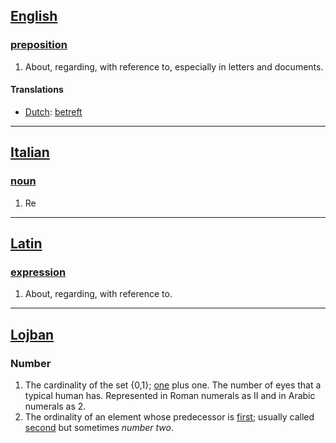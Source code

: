 ==[[English]]==
===[[preposition]]===
#About, regarding, with reference to, especially in letters and documents.
====Translations====
*[[Dutch]]: [[betreft]]
----
==[[Italian]]==
===[[noun]]===
#Re
----
==[[Latin]]==
===[[expression]]===
# About, regarding, with reference to.
----
==[[Lojban]]==
===Number===
# The cardinality of the set {0,1}; [[one]] plus one. The number of eyes that a typical human has. Represented in Roman numerals as II and in Arabic numerals as 2. 
# The ordinality of an element whose predecessor is [[first]]; usually called [[second]] but sometimes ''number two''.